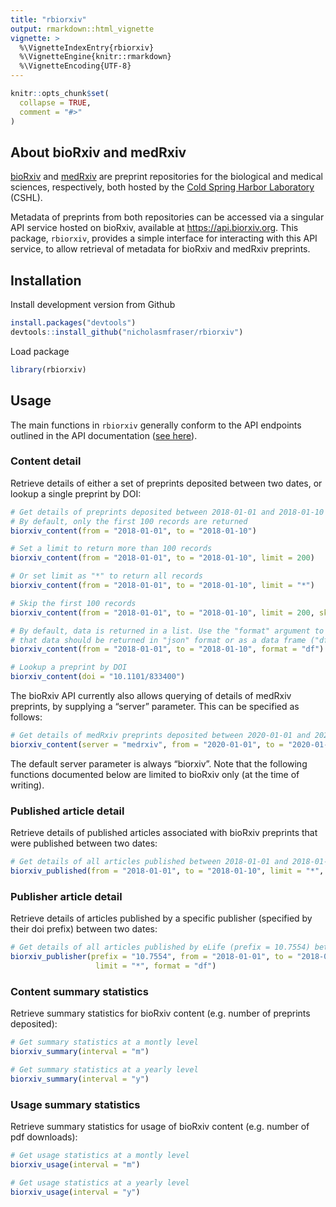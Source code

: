 ```yaml
---
title: "rbiorxiv"
output: rmarkdown::html_vignette
vignette: >
  %\VignetteIndexEntry{rbiorxiv}
  %\VignetteEngine{knitr::rmarkdown}
  %\VignetteEncoding{UTF-8}
---
```


```r
knitr::opts_chunk$set(
  collapse = TRUE,
  comment = "#>"
)
```

## About bioRxiv and medRxiv

[bioRxiv](https://www.biorxiv.org/) and [medRxiv](https://www.medrxiv.org/) are preprint repositories for the biological and medical sciences, respectively, both hosted by the [Cold Spring Harbor Laboratory](https://www.cshl.edu/) (CSHL).

Metadata of preprints from both repositories can be accessed via a singular API service hosted on bioRxiv, available at [https://api.biorxiv.org](https://api.biorxiv.org/). This package, `rbiorxiv`, provides a simple interface for interacting with this API service, to allow retrieval of metadata for bioRxiv and medRxiv preprints.

## Installation

Install development version from Github

```r
install.packages("devtools")
devtools::install_github("nicholasmfraser/rbiorxiv")
```

Load package

```r
library(rbiorxiv)
```

## Usage

The main functions in `rbiorxiv` generally conform to the API endpoints outlined in the API documentation ([see here](https://api.biorxiv.org/)).

### Content detail

Retrieve details of either a set of preprints deposited between two dates, or lookup a single preprint by DOI:

```r
# Get details of preprints deposited between 2018-01-01 and 2018-01-10
# By default, only the first 100 records are returned
biorxiv_content(from = "2018-01-01", to = "2018-01-10")

# Set a limit to return more than 100 records
biorxiv_content(from = "2018-01-01", to = "2018-01-10", limit = 200)

# Or set limit as "*" to return all records
biorxiv_content(from = "2018-01-01", to = "2018-01-10", limit = "*")

# Skip the first 100 records
biorxiv_content(from = "2018-01-01", to = "2018-01-10", limit = 200, skip = 100)

# By default, data is returned in a list. Use the "format" argument to specify
# that data should be returned in "json" format or as a data frame ("df").
biorxiv_content(from = "2018-01-01", to = "2018-01-10", format = "df")

# Lookup a preprint by DOI
biorxiv_content(doi = "10.1101/833400")
```

The bioRxiv API currently also allows querying of details of medRxiv preprints, by supplying a "server" parameter. This can be specified as follows:

```r
# Get details of medRxiv preprints deposited between 2020-01-01 and 2020-01-02
biorxiv_content(server = "medrxiv", from = "2020-01-01", to = "2020-01-02")
```

The default server parameter is always "biorxiv". Note that the following functions documented below are limited to bioRxiv only (at the time of writing).

### Published article detail

Retrieve details of published articles associated with bioRxiv preprints that were published between two dates:

```r
# Get details of all articles published between 2018-01-01 and 2018-01-10
biorxiv_published(from = "2018-01-01", to = "2018-01-10", limit = "*", format = "df")
```

### Publisher article detail

Retrieve details of articles published by a specific publisher (specified by their doi prefix) between two dates:

```r
# Get details of all articles published by eLife (prefix = 10.7554) between 2018-01-01 and 2018-01-10
biorxiv_publisher(prefix = "10.7554", from = "2018-01-01", to = "2018-01-10", 
                   limit = "*", format = "df")
```

### Content summary statistics

Retrieve summary statistics for bioRxiv content (e.g. number of preprints deposited):
 
```r
# Get summary statistics at a montly level
biorxiv_summary(interval = "m")

# Get summary statistics at a yearly level
biorxiv_summary(interval = "y")
```
 
### Usage summary statistics

Retrieve summary statistics for usage of bioRxiv content (e.g. number of pdf downloads):

```r
# Get usage statistics at a montly level
biorxiv_usage(interval = "m")

# Get usage statistics at a yearly level
biorxiv_usage(interval = "y")
```
